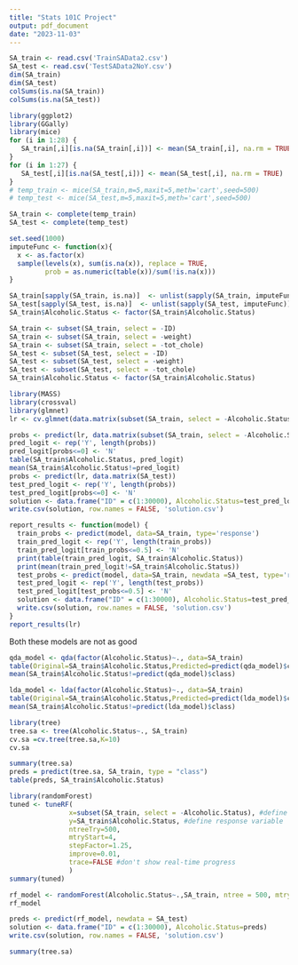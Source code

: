 ```yaml
---
title: "Stats 101C Project"
output: pdf_document
date: "2023-11-03"
---
```

```r
SA_train <- read.csv('TrainSAData2.csv')
SA_test <- read.csv('TestSAData2NoY.csv')
dim(SA_train)
dim(SA_test)
colSums(is.na(SA_train))
colSums(is.na(SA_test))
```

```r
library(ggplot2)
library(GGally)
library(mice)
for (i in 1:28) {
   SA_train[,i][is.na(SA_train[,i])] <- mean(SA_train[,i], na.rm = TRUE) 
}
for (i in 1:27) {
   SA_test[,i][is.na(SA_test[,i])] <- mean(SA_test[,i], na.rm = TRUE) 
}
# temp_train <- mice(SA_train,m=5,maxit=5,meth='cart',seed=500)
# temp_test <- mice(SA_test,m=5,maxit=5,meth='cart',seed=500)
```

```r
SA_train <- complete(temp_train)
SA_test <- complete(temp_test)
```

```r
set.seed(1000)
imputeFunc <- function(x){
  x <- as.factor(x)
  sample(levels(x), sum(is.na(x)), replace = TRUE,
         prob = as.numeric(table(x))/sum(!is.na(x)))
}

SA_train[sapply(SA_train, is.na)]  <- unlist(sapply(SA_train, imputeFunc))
SA_test[sapply(SA_test, is.na)]  <- unlist(sapply(SA_test, imputeFunc))
SA_train$Alcoholic.Status <- factor(SA_train$Alcoholic.Status)
```

```r
SA_train <- subset(SA_train, select = -ID)
SA_train <- subset(SA_train, select = -weight)
SA_train <- subset(SA_train, select = -tot_chole)
SA_test <- subset(SA_test, select = -ID)
SA_test <- subset(SA_test, select = -weight)
SA_test <- subset(SA_test, select = -tot_chole)
SA_train$Alcoholic.Status <- factor(SA_train$Alcoholic.Status)
```


```r
library(MASS)
library(crossval)
library(glmnet)
lr <- cv.glmnet(data.matrix(subset(SA_train, select = -Alcoholic.Status)), SA_train$Alcoholic.Status, family = binomial())
```

```r
probs <- predict(lr, data.matrix(subset(SA_train, select = -Alcoholic.Status)))
pred_logit <- rep('Y', length(probs))
pred_logit[probs<=0] <- 'N'
table(SA_train$Alcoholic.Status, pred_logit)
mean(SA_train$Alcoholic.Status!=pred_logit)
probs <- predict(lr, data.matrix(SA_test))
test_pred_logit <- rep('Y', length(probs))
test_pred_logit[probs<=0] <- 'N'
solution <- data.frame("ID" = c(1:30000), Alcoholic.Status=test_pred_logit)
write.csv(solution, row.names = FALSE, 'solution.csv')
```

```r
report_results <- function(model) {
  train_probs <- predict(model, data=SA_train, type='response')
  train_pred_logit <- rep('Y', length(train_probs))
  train_pred_logit[train_probs<=0.5] <- 'N'
  print(table(train_pred_logit, SA_train$Alcoholic.Status))
  print(mean(train_pred_logit!=SA_train$Alcoholic.Status))
  test_probs <- predict(model, data=SA_train, newdata =SA_test, type='response')
  test_pred_logit <- rep('Y', length(test_probs))
  test_pred_logit[test_probs<=0.5] <- 'N'
  solution <- data.frame("ID" = c(1:30000), Alcoholic.Status=test_pred_logit)
  write.csv(solution, row.names = FALSE, 'solution.csv')
}
report_results(lr)
```

Both these models are not as good
```r
qda_model <- qda(factor(Alcoholic.Status)~., data=SA_train)
table(Original=SA_train$Alcoholic.Status,Predicted=predict(qda_model)$class)
mean(SA_train$Alcoholic.Status!=predict(qda_model)$class)
```

```r
lda_model <- lda(factor(Alcoholic.Status)~., data=SA_train)
table(Original=SA_train$Alcoholic.Status,Predicted=predict(lda_model)$class)
mean(SA_train$Alcoholic.Status!=predict(lda_model)$class)
```

```r
library(tree)
tree.sa <- tree(Alcoholic.Status~., SA_train)
cv.sa =cv.tree(tree.sa,K=10)
cv.sa
```

```r
summary(tree.sa)
preds = predict(tree.sa, SA_train, type = "class")
table(preds, SA_train$Alcoholic.Status)
```

```r
library(randomForest)
tuned <- tuneRF(
               x=subset(SA_train, select = -Alcoholic.Status), #define predictor variables
               y=SA_train$Alcoholic.Status, #define response variable
               ntreeTry=500,
               mtryStart=4, 
               stepFactor=1.25,
               improve=0.01,
               trace=FALSE #don't show real-time progress
               )
summary(tuned)
```

```r
rf_model <- randomForest(Alcoholic.Status~.,SA_train, ntree = 500, mtry = 4)
rf_model
```

```r
preds <- predict(rf_model, newdata = SA_test)
solution <- data.frame("ID" = c(1:30000), Alcoholic.Status=preds)
write.csv(solution, row.names = FALSE, 'solution.csv')
```

```r
summary(tree.sa)
```

